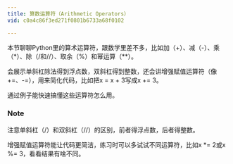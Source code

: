 ```yaml
---
title: 算数运算符（Arithmetic Operators）
vid: c0a4c86f3ed271f0801b6733a68f0102

---
```

本节聊聊Python里的算术运算符，跟数学里差不多，比如加（+）、减（-）、乘（*）、除（/和//）、取余（%）和幂运算（**）。

会展示单斜杠除法得到浮点数，双斜杠得到整数，还会讲增强赋值运算符（像+=、-=），用来简化代码，比如把x = x + 3写成x += 3。

通过例子能快速搞懂这些运算符怎么用。

### Note
注意单斜杠（/）和双斜杠（//）的区别，前者得浮点数，后者得整数。

增强赋值运算符能让代码更简洁，练习时可以多试试不同运算符，比如x *= 2或x %= 3，看看结果有啥不同。

